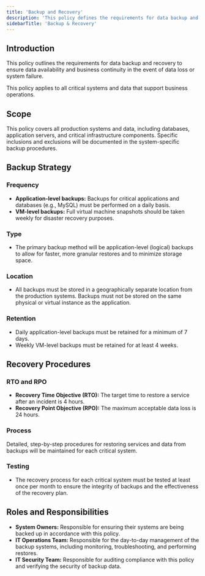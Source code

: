 ```yaml
---
title: 'Backup and Recovery'
description: 'This policy defines the requirements for data backup and recovery to ensure data availability and business continuity.'
sidebarTitle: 'Backup & Recovery'
---
```


## Introduction

This policy outlines the requirements for data backup and recovery to ensure data availability and business continuity in the event of data loss or system failure.

<Note>
  This policy applies to all critical systems and data that support business operations.
</Note>

## Scope

This policy covers all production systems and data, including databases, application servers, and critical infrastructure components. Specific inclusions and exclusions will be documented in the system-specific backup procedures.

## Backup Strategy

### Frequency
- **Application-level backups:** Backups for critical applications and databases (e.g., MySQL) must be performed on a daily basis.
- **VM-level backups:** Full virtual machine snapshots should be taken weekly for disaster recovery purposes.

### Type
- The primary backup method will be application-level (logical) backups to allow for faster, more granular restores and to minimize storage space.

### Location
- All backups must be stored in a geographically separate location from the production systems. Backups must not be stored on the same physical or virtual instance as the application.

### Retention
- Daily application-level backups must be retained for a minimum of 7 days.
- Weekly VM-level backups must be retained for at least 4 weeks.

## Recovery Procedures

### RTO and RPO
- **Recovery Time Objective (RTO):** The target time to restore a service after an incident is 4 hours.
- **Recovery Point Objective (RPO):** The maximum acceptable data loss is 24 hours.

### Process
Detailed, step-by-step procedures for restoring services and data from backups will be maintained for each critical system.

### Testing
- The recovery process for each critical system must be tested at least once per month to ensure the integrity of backups and the effectiveness of the recovery plan.

## Roles and Responsibilities

- **System Owners:** Responsible for ensuring their systems are being backed up in accordance with this policy.
- **IT Operations Team:** Responsible for the day-to-day management of the backup systems, including monitoring, troubleshooting, and performing restores.
- **IT Security Team:** Responsible for auditing compliance with this policy and verifying the security of backup data.
